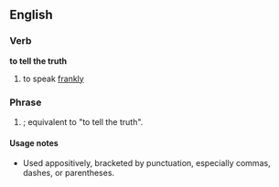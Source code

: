 ==English==

===Verb===
'''to tell the truth'''
# {{rfd-sense}} to speak [[frankly]]

===Phrase===
{{infl|en|phrase|head=[[tell]] [[the]] [[truth]]}}

# {{idiom}} {{non-gloss definition|Used to positively assert the frank honesty of an associated statement of set of statements}}; equivalent to "to tell the truth".

====Usage notes====
*Used appositively, bracketed by punctuation, especially commas, dashes, or parentheses.